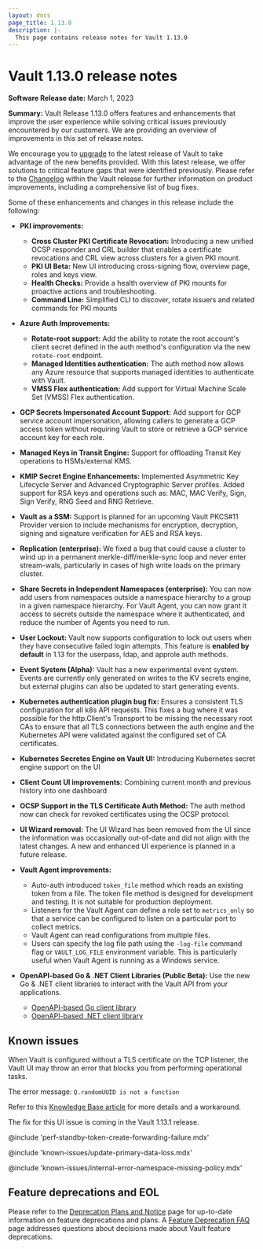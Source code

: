 ```yaml
---
layout: docs
page_title: 1.13.0
description: |-
  This page contains release notes for Vault 1.13.0
---
```


# Vault 1.13.0 release notes

**Software Release date:** March 1, 2023

**Summary:** Vault Release 1.13.0 offers features and enhancements that improve
the user experience while solving critical  issues previously encountered by our
customers. We are providing an overview  of improvements in this set of  release
notes.

We encourage you to [upgrade](/vault/docs/upgrading) to the latest release of
Vault to take advantage of the new benefits provided. With this latest release,
we offer solutions to critical feature gaps that were identified previously.
Please refer to the
[Changelog](https://github.com/hashicorp/vault/blob/main/CHANGELOG.md#1130-rc1)
within the Vault release for further information on product improvements,
including a comprehensive list of bug fixes.

Some of these enhancements and changes in this release include the following:

- **PKI improvements:**
   - **Cross Cluster PKI Certificate Revocation:** Introducing a new unified
     OCSP responder and CRL builder that enables a certificate revocations and
     CRL view across clusters for a given PKI mount.
   - **PKI UI Beta:** New UI introducing cross-signing flow, overview page,
     roles and keys view.
   - **Health Checks:** Provide a health overview of PKI mounts for proactive
     actions and troubleshooting.
   - **Command Line:** Simplified CLI to discover, rotate issuers and related
     commands for PKI mounts

- **Azure Auth Improvements:**
   - **Rotate-root support:** Add the ability to rotate the root account's
     client secret defined in the auth method's configuration via the new
     `rotate-root` endpoint.
   - **Managed Identities authentication:** The auth method now allows any Azure
     resource that supports managed identities to authenticate with Vault.
   - **VMSS Flex authentication:** Add support for Virtual Machine Scale Set
     (VMSS) Flex authentication.

- **GCP Secrets Impersonated Account Support:** Add support for GCP service
  account impersonation, allowing callers to generate a GCP access token without
  requiring Vault to store or retrieve a GCP service account key for each role.
- **Managed Keys in Transit Engine:** Support for offloading Transit Key
  operations to HSMs/external KMS.
- **KMIP Secret Engine Enhancements:** Implemented Asymmetric Key Lifecycle
  Server and Advanced Cryptographic Server profiles. Added support for RSA keys
  and operations such as:  MAC, MAC Verify, Sign, Sign Verify, RNG Seed and RNG
  Retrieve.
- **Vault as a SSM:** Support is planned for an upcoming Vault PKCS#11 Provider
  version to include mechanisms for encryption, decryption, signing and
  signature verification for AES and RSA keys.
- **Replication (enterprise):** We fixed a bug that could cause a cluster to
  wind up in a permanent merkle-diff/merkle-sync loop and never enter
  stream-wals, particularly in cases of high write loads on the primary cluster.
- **Share Secrets in Independent Namespaces (enterprise):** You can now add
  users from namespaces outside a namespace hierarchy to a group in a given
  namespace hierarchy. For Vault Agent, you can now grant it access to secrets
  outside the namespace where it authenticated, and reduce the number of Agents
  you need to run.
- **User Lockout:** Vault now supports configuration to lock out users when they
  have consecutive failed login attempts. This feature is **enabled by default**
  in 1.13 for the userpass, ldap, and approle auth methods.
- **Event System (Alpha):** Vault has a new experimental event system. Events
  are currently only generated on writes to the KV secrets engine, but external
  plugins can also be updated to start generating events.
- **Kubernetes authentication plugin bug fix:** Ensures a consistent TLS
  configuration for all k8s API requests. This fixes a bug where it was possible
  for the http.Client's Transport to be missing the necessary root CAs to ensure
  that all TLS connections between the auth engine and the Kubernetes API were
  validated against the configured set of CA certificates.
- **Kubernetes Secretes Engine on Vault UI:** Introducing Kubernetes secret
  engine support on the UI
- **Client Count UI improvements:** Combining current month and previous history
  into one dashboard
- **OCSP Support in the TLS Certificate Auth Method:** The auth method now can
  check for revoked certificates using the OCSP protocol.
- **UI Wizard removal:** The UI Wizard has been removed from the UI since the
  information was occasionally out-of-date and did not align with the latest
  changes. A new and enhanced UI experience is planned in a future release.

- **Vault Agent improvements:**
   - Auto-auth introduced `token_file` method which reads an existing token from
     a file. The token file method is designed for development and testing. It
     is not suitable for production deployment.
   - Listeners for the Vault Agent can define a role set to `metrics_only` so
     that a service can be configured to listen on a particular port to collect
     metrics.
   - Vault Agent can read configurations from multiple files.
   - Users can specify the log file path using the `-log-file` command flag or
     `VAULT_LOG_FILE` environment variable. This is particularly useful when
     Vault Agent is running as a Windows service.

- **OpenAPI-based Go & .NET Client Libraries (Public Beta):** Use the new Go &
  .NET client libraries to interact with the Vault API from your applications.
   - [OpenAPI-based Go client library](https://github.com/hashicorp/vault-client-go/)
   - [OpenAPI-based .NET client library](https://github.com/hashicorp/vault-client-dotnet/)

## Known issues

When Vault is configured without a TLS certificate on the TCP listener, the Vault UI may throw an error that blocks you from performing operational tasks.

The error message: `Q.randomUUID is not a function`

<Note>

Refer to this [Knowledge Base article](https://support.hashicorp.com/hc/en-us/articles/14512496697875) for more details and a workaround.

</Note>

The fix for this UI issue is coming in the Vault 1.13.1 release.

@include 'perf-standby-token-create-forwarding-failure.mdx'

@include 'known-issues/update-primary-data-loss.mdx'

@include 'known-issues/internal-error-namespace-missing-policy.mdx'

## Feature deprecations and EOL

Please refer to the [Deprecation Plans and Notice](/vault/docs/deprecation) page
for up-to-date information on feature deprecations and plans. A [Feature
Deprecation FAQ](/vault/docs/deprecation/faq) page addresses questions about
decisions made about Vault feature deprecations.
